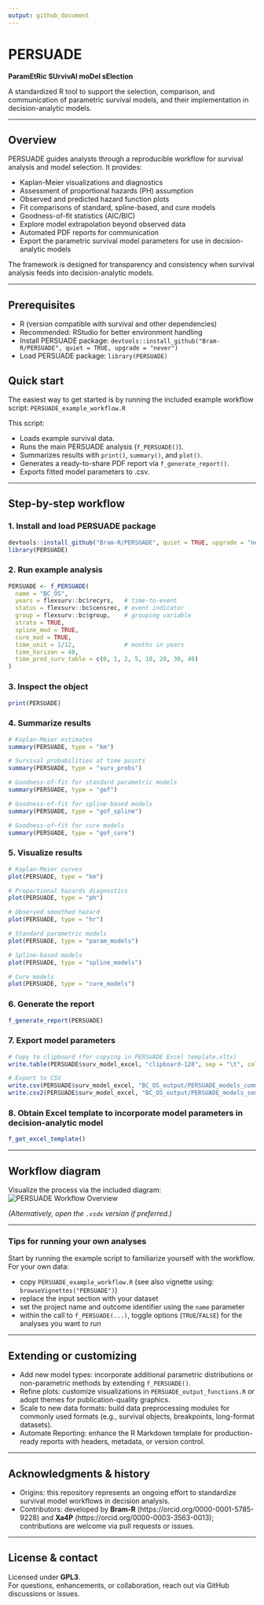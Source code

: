 ```yaml
---
output: github_document
---
```


# PERSUADE  
**ParamEtRic SUrvivAl moDel sElection**

A standardized R tool to support the selection, comparison, and communication of parametric survival models, and their implementation in decision-analytic models.

---

## Overview
PERSUADE guides analysts through a reproducible workflow for survival analysis and model selection. It provides:

- Kaplan-Meier visualizations and diagnostics
- Assessment of proportional hazards (PH) assumption
- Observed and predicted hazard function plots
- Fit comparisons of standard, spline-based, and cure models
- Goodness-of-fit statistics (AIC/BIC)
- Explore model extrapolation beyond observed data
- Automated PDF reports for communication
- Export the parametric survival model parameters for use in decision-analytic models

The framework is designed for transparency and consistency when survival analysis feeds into decision-analytic models.

---

## Prerequisites 
- R (version compatible with survival and other dependencies)
- Recommended: RStudio for better environment handling
- Install PERSUADE package: `devtools::install_github("Bram-R/PERSUADE", quiet = TRUE, upgrade = "never")`
- Load PERSUADE package: `library(PERSUADE)`

## Quick start
The easiest way to get started is by running the included example workflow script: `PERSUADE_example_workflow.R` 

This script:

- Loads example survival data.
- Runs the main PERSUADE analysis (`f_PERSUADE()`).
- Summarizes results with `print()`, `summary()`, and `plot()`.
- Generates a ready-to-share PDF report via `f_generate_report()`.
- Exports fitted model parameters to .csv.

---

## Step-by-step workflow

### 1. Install and load PERSUADE package
```r
devtools::install_github("Bram-R/PERSUADE", quiet = TRUE, upgrade = "never")
library(PERSUADE)
```

### 2. Run example analysis
```r
PERSUADE <- f_PERSUADE(
  name = "BC_OS",
  years = flexsurv::bc$recyrs,   # time-to-event
  status = flexsurv::bc$censrec, # event indicator
  group = flexsurv::bc$group,    # grouping variable
  strata = TRUE,
  spline_mod = TRUE,
  cure_mod = TRUE,
  time_unit = 1/12,              # months in years
  time_horizon = 40,
  time_pred_surv_table = c(0, 1, 2, 5, 10, 20, 30, 40)
)
```

### 3. Inspect the object
```r
print(PERSUADE)
```

### 4. Summarize results
```r
# Kaplan-Meier estimates
summary(PERSUADE, type = "km")

# Survival probabilities at time points
summary(PERSUADE, type = "surv_probs")

# Goodness-of-fit for standard parametric models
summary(PERSUADE, type = "gof")

# Goodness-of-fit for spline-based models
summary(PERSUADE, type = "gof_spline")

# Goodness-of-fit for cure models
summary(PERSUADE, type = "gof_cure")
```

### 5. Visualize results
```r
# Kaplan-Meier curves
plot(PERSUADE, type = "km")

# Proportional hazards diagnostics
plot(PERSUADE, type = "ph")

# Observed smoothed hazard
plot(PERSUADE, type = "hr")

# Standard parametric models
plot(PERSUADE, type = "param_models")

# Spline-based models
plot(PERSUADE, type = "spline_models")

# Cure models
plot(PERSUADE, type = "cure_models")
```

### 6. Generate the report
```r
f_generate_report(PERSUADE)
```

### 7. Export model parameters
```r
# Copy to clipboard (for copying in PERSUADE Excel template.xltx)
write.table(PERSUADE$surv_model_excel, "clipboard-128", sep = "\t", col.names = FALSE)

# Export to CSV
write.csv(PERSUADE$surv_model_excel, "BC_OS_output/PERSUADE_models_comma.csv")
write.csv2(PERSUADE$surv_model_excel, "BC_OS_output/PERSUADE_models_semicolon.csv")
```

### 8. Obtain Excel template to incorporate model parameters in decision-analytic model
```r
f_get_excel_template()
```

---

## Workflow diagram
Visualize the process via the included diagram:  
![PERSUADE Workflow Overview](PERSUADE_figure_process.png)  

*(Alternatively, open the `.vsdx` version if preferred.)*

---

### Tips for running your own analyses
Start by running the example script to familiarize yourself with the workflow. For your own data: 

- copy `PERSUADE_example_workflow.R` (see also vignette using: `browseVignettes("PERSUADE")`)
- replace the input section with your dataset 
- set the project name and outcome identifier using the `name` parameter  
- within the call to `f_PERSUADE(...)`, toggle options (`TRUE`/`FALSE`) for the analyses you want to run  

---

## Extending or customizing

- Add new model types: incorporate additional parametric distributions or non-parametric methods by extending `f_PERSUADE()`.  
- Refine plots: customize visualizations in `PERSUADE_output_functions.R` or adopt themes for publication-quality graphics.  
- Scale to new data formats: build data preprocessing modules for commonly used formats (e.g., survival objects, breakpoints, long-format datasets).  
- Automate Reporting: enhance the R Markdown template for production-ready reports with headers, metadata, or version control.  

---

## Acknowledgments & history

- Origins: this repository represents an ongoing effort to standardize survival model workflows in decision analysis.  
- Contributors: developed by **Bram-R** (https://orcid.org/0000-0001-5785-9228) and **Xa4P** (https://orcid.org/0000-0003-3563-0013); contributions are welcome via pull requests or issues.  

---

## License & contact
Licensed under **GPL3**.  
For questions, enhancements, or collaboration, reach out via GitHub discussions or issues.  
